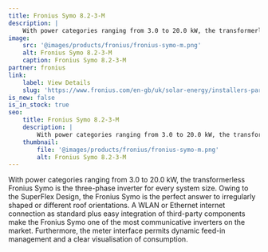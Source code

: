 ```yaml
---
title: Fronius Symo 8.2-3-M
description: |
    With power categories ranging from 3.0 to 20.0 kW, the transformerless Fronius Symo is the three-phase inverter for every system size. Owing to the SuperFlex Design, the Fronius Symo is the perfect.
image:
    src: '@images/products/fronius/fronius-symo-m.png'
    alt: Fronius Symo 8.2-3-M
    caption: Fronius Symo 8.2-3-M
partner: fronius
link:
    label: View Details
    slug: 'https://www.fronius.com/en-gb/uk/solar-energy/installers-partners/technical-data/all-products/inverters/fronius-symo/fronius-symo-8-2-3-m'
is_new: false
is_in_stock: true
seo:
    title: Fronius Symo 8.2-3-M
    description: |
        With power categories ranging from 3.0 to 20.0 kW, the transformerless Fronius Symo is the three-phase inverter for every system size. Owing to the SuperFlex Design, the Fronius Symo is the perfect.
    thumbnail:
        file: '@images/products/fronius/fronius-symo-m.png'
        alt: Fronius Symo 8.2-3-M
---
```

With power categories ranging from 3.0 to 20.0 kW, the transformerless Fronius Symo is the three-phase inverter for every system size. Owing to the SuperFlex Design, the Fronius Symo is the perfect answer to irregularly shaped or different roof orientations. A WLAN or Ethernet internet connection as standard plus easy integration of third-party components make the Fronius Symo one of the most communicative inverters on the market. Furthermore, the meter interface permits dynamic feed-in management and a clear visualisation of consumption.